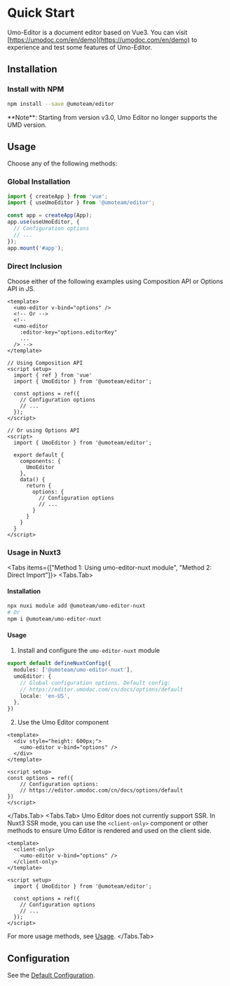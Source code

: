 
# Quick Start

Umo-Editor is a document editor based on Vue3.
You can visit [https://umodoc.com/en/demo](https://umodoc.com/en/demo) to experience and test some features of Umo-Editor.

## Installation

### Install with NPM

```sh npm2yarn
npm install --save @umoteam/editor
```

<Callout type="warning" emoji="⚠️">
**Note**: Starting from version v3.0, Umo Editor no longer supports the UMD version.
</Callout>

## Usage

Choose any of the following methods:

### Global Installation
```js filename="main.js"
import { createApp } from 'vue';
import { useUmoEditor } from '@umoteam/editor';

const app = createApp(App);
app.use(useUmoEditor, {
  // Configuration options
  // ...
});
app.mount('#app');
```

### Direct Inclusion

Choose either of the following examples using Composition API or Options API in JS.

```vue filename="component.vue"
<template>
  <umo-editor v-bind="options" />
  <!-- Or -->
  <!-- 
  <umo-editor 
    :editor-key="options.editorKey" 
    ... 
  /> -->
</template>

// Using Composition API
<script setup>
  import { ref } from 'vue'
  import { UmoEditor } from '@umoteam/editor';

  const options = ref({
    // Configuration options
    // ...
  });
</script>

// Or using Options API
<script>
  import { UmoEditor } from '@umoteam/editor';

  export default {
    components: {
      UmoEditor
    },
    data() {
      return {
        options: {
          // Configuration options
          // ...
        }
      }
    }
  }
</script>
```

### Usage in Nuxt3
<Tabs items={["Method 1: Using umo-editor-nuxt module", "Method 2: Direct Import"]}>
<Tabs.Tab>

#### Installation

```bash
npx nuxi module add @umoteam/umo-editor-nuxt
# Or
npm i @umoteam/umo-editor-nuxt
```

#### Usage

1. Install and configure the `umo-editor-nuxt` module

```ts filename="nuxt.config.ts"
export default defineNuxtConfig({
  modules: ['@umoteam/umo-editor-nuxt'],
  umoEditor: {
    // Global configuration options. Default config:
    // https://editor.umodoc.com/cn/docs/options/default
    locale: 'en-US',
  },
})
```

2. Use the Umo Editor component

```vue
<template>
  <div style="height: 600px;">
    <umo-editor v-bind="options" />
  </div>
</template>

<script setup>
const options = ref({
    // Configuration options:
    // https://editor.umodoc.com/cn/docs/options/default
})
</script>
```
</Tabs.Tab>
<Tabs.Tab>
Umo Editor does not currently support SSR. In Nuxt3 SSR mode, you can use the `<client-only>` component or other methods to ensure Umo Editor is rendered and used on the client side.

```vue {2,4} filename="component.vue"
<template>
  <client-only>
    <umo-editor v-bind="options" />
  </client-only>
</template>

<script setup>
  import { UmoEditor } from '@umoteam/editor';

  const options = ref({
    // Configuration options
    // ...
  });
</script>
```

For more usage methods, see [Usage](#usage).
</Tabs.Tab>
</Tabs>

## Configuration

See the [Default Configuration](./options/default).